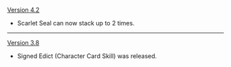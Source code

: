{{Change History/Header}}
[[Version 4.2]]
* Scarlet Seal can now stack up to 2 times.
----
[[Version 3.8]]
* Signed Edict (Character Card Skill) was released.